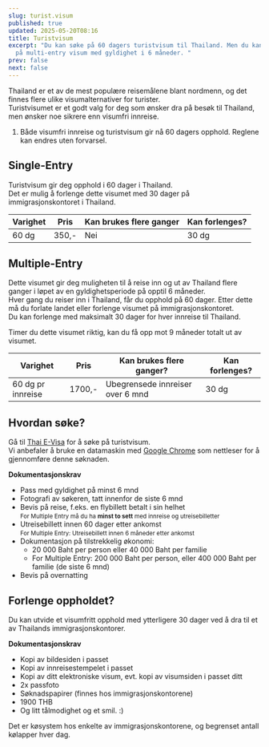```yaml
---
slug: turist.visum
published: true
updated: 2025-05-20T08:16
title: Turistvisum
excerpt: "Du kan søke på 60 dagers turistvisum til Thailand. Men du kan og søke
  på multi-entry visum med gyldighet i 6 måneder. "
prev: false
next: false
---
```

Thailand er et av de mest populære reisemålene blant nordmenn, og det finnes flere ulike visumalternativer for turister.  
Turistvisumet er et godt valg for deg som ønsker dra på besøk til Thailand, men ønsker noe sikrere enn visumfri innreise.

1.  Både visumfri innreise og turistvisum gir nå 60 dagers opphold. Reglene kan endres uten forvarsel.
    

## Single-Entry

Turistvisum gir deg opphold i 60 dager i Thailand.  
Det er mulig å forlenge dette visumet med 30 dager på immigrasjonskontoret i Thailand.

| Varighet | Pris | Kan brukes flere ganger | Kan forlenges? |
| --- | --- | --- | --- |
| 60 dg | 350,- | Nei | 30 dg |

## Multiple-Entry

Dette visumet gir deg muligheten til å reise inn og ut av Thailand flere ganger i løpet av en gyldighetsperiode på opptil 6 måneder.  
Hver gang du reiser inn i Thailand, får du opphold på 60 dager. Etter dette må du forlate landet eller forlenge visumet på immigrasjonskontoret.  
Du kan forlenge med maksimalt 30 dager for hver innreise til Thailand.

Timer du dette visumet riktig, kan du få opp mot 9 måneder totalt ut av visumet.

| Varighet | Pris | Kan brukes flere ganger? | Kan forlenges? |
| --- | --- | --- | --- |
| 60 dg pr innreise | 1700,- | Ubegrensede innreiser over 6 mnd | 30 dg |

## Hvordan søke?

Gå til [Thai E-Visa](https://www.thaievisa.go.th/) for å søke på turistvisum.  
Vi anbefaler å bruke en datamaskin med [Google Chrome](https://www.google.com/chrome/) som nettleser for å gjennomføre denne søknaden.

**Dokumentasjonskrav**

*   Pass med gyldighet på minst 6 mnd 
*   Fotografi av søkeren, tatt innenfor de siste 6 mnd 
*   Bevis på reise, f.eks. en flybillett betalt i sin helhet  
    <small>For Multiple Entry må du ha **minst to sett** med innreise og utreisebilletter</small>  
*   Utreisebillett innen 60 dager etter ankomst  
    <small>For Multiple Entry: Utreisebillett innen 6 måneder etter ankomst</small>
*   Dokumentasjon på tilstrekkelig økonomi:  
    *   20 000 Baht per person eller 40 000 Baht per familie    
    *   For Multiple Entry: 200 000 Baht per person, eller 400 000 Baht per familie (de siste 6 mnd)     
*   Bevis på overnatting
    

## Forlenge oppholdet?

Du kan utvide et visumfritt opphold med ytterligere 30 dager ved å dra til et av Thailands immigrasjonskontorer.

**Dokumentasjonskrav**

*   Kopi av bildesiden i passet
*   Kopi av innreisestempelet i passet
*   Kopi av ditt elektroniske visum, evt. kopi av visumsiden i passet ditt
*   2x passfoto
*   Søknadspapirer (finnes hos immigrasjonskontorene)
*   1900 THB  
*   Og litt tålmodighet og et smil. :)
    

Det er køsystem hos enkelte av immigrasjonskontorene, og begrenset antall kølapper hver dag.